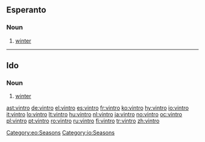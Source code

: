 ==Esperanto==
===Noun===
{{eo-noun}}

# [[winter]]

[[Category:eo:Seasons]]
----

==Ido==
===Noun===
{{infl|io|noun}}
# [[winter]]

[[Category:io:Seasons]]

[[ast:vintro]]
[[de:vintro]]
[[el:vintro]]
[[es:vintro]]
[[fr:vintro]]
[[ko:vintro]]
[[hy:vintro]]
[[io:vintro]]
[[it:vintro]]
[[lo:vintro]]
[[lt:vintro]]
[[hu:vintro]]
[[nl:vintro]]
[[ja:vintro]]
[[no:vintro]]
[[oc:vintro]]
[[pl:vintro]]
[[pt:vintro]]
[[ro:vintro]]
[[ru:vintro]]
[[fi:vintro]]
[[tr:vintro]]
[[zh:vintro]]